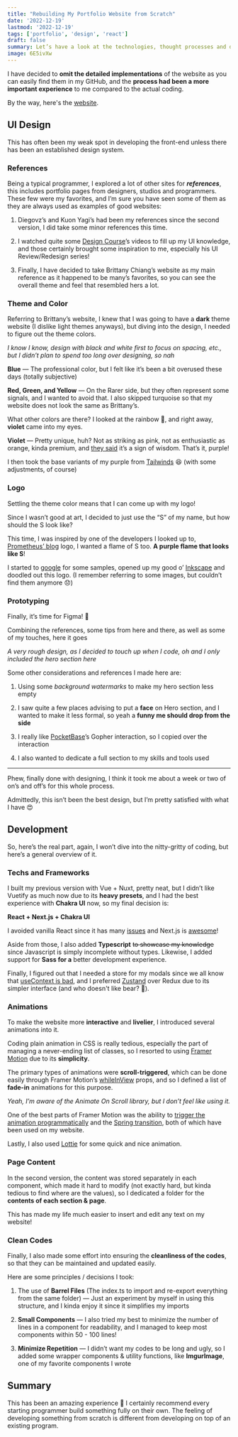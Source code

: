 ```yaml
---
title: "Rebuilding My Portfolio Website from Scratch"
date: '2022-12-19'
lastmod: '2022-12-19'
tags: ['portfolio', 'design', 'react']
draft: false
summary: Let’s have a look at the technologies, thought processes and design considerations involved in developing the third version of my portfolio website.
image: 6E5ivXw
---
```


<TOCInline toc={props.toc} />

I have decided to **omit the detailed implementations** of the website as you can easily find them in my GitHub, and the **process had been a more important experience** to me compared to the actual coding.

By the way, here's the [website](https://shenyien.cyou).

## UI Design

This has often been my weak spot in developing the front-end unless there has been an established design system.

### References

Being a typical programmer, I explored a lot of other sites for ***references***, this includes portfolio pages from designers, studios and programmers. These few were my favorites, and I’m sure you have seen some of them as they are always used as examples of good websites:

1.  Diegovz’s and Kuon Yagi’s had been my references since the second version, I did take some minor references this time.

    <ImgurImage
        size="huge thumbnail"
        imgurId="sXnK8hF"
        format="png"
        alt="Diegovz's Portfolio Website"
        width={700}
        height={400}
        href="https://diegovz.com/en/"
        />
    
    <ImgurImage
        size="huge thumbnail"
        imgurId="YCDio1X"
        format="png"
        alt="Kuon Yagi's Portfolio"
        width={700}
        height={400}
        href="https://kuon.space"
        />
    
2.  I watched quite some [Design Course](https://www.youtube.com/@DesignCourse)’s videos to fill up my UI knowledge, and those certainly brought some inspiration to me, especially his UI Review/Redesign series!
    
3.  Finally, I have decided to take Brittany Chiang’s website as my main reference as it happened to be many’s favorites, so you can see the overall theme and feel that resembled hers a lot.

    <ImgurImage
        size="huge thumbnail"
        imgurId="AtYW2jz"
        format="png"
        alt="Brittany's Website"
        width={700}
        height={400}
        href="https://brittanychiang.com"
        />
    

### Theme and Color

<ImgurImage
  size="large thumbnail"
  imgurId="6f2qZAj"
  format="jpg"
  alt="Rainbow"
  width={300}
  height={200}
/>

Referring to Brittany’s website, I knew that I was going to have a **dark** theme website (I dislike light themes anyways), but diving into the design, I needed to figure out the theme colors.

*I know I know, design with black and white first to focus on spacing, etc., but I didn’t plan to spend too long over designing, so nah*

**Blue** — The professional color, but I felt like it’s been a bit overused these days (totally subjective)

**Red, Green, and Yellow** — On the Rarer side, but they often represent some signals, and I wanted to avoid that. I also skipped turquoise so that my website does not look the same as Brittany’s.

What other colors are there? I looked at the rainbow 🌈, and right away, **violet** came into my eyes.

**Violet** — Pretty unique, huh? Not as striking as pink, not as enthusiastic as orange, kinda premium, and [they said](https://www.verywellmind.com/the-color-psychology-of-purple-2795820) it’s a sign of wisdom. That’s it, purple!

<ImgurImage
  size="large thumbnail"
  imgurId="EwqPlnj"
  format="png"
  alt="Background colors from Tailwind"
  width={500}
  height={400}
  href="https://tailwindcss.com/docs/background-color"
/>

I then took the base variants of my purple from [Tailwinds](https://tailwindcss.com) 😆 (with some adjustments, of course)

### Logo

Settling the theme color means that I can come up with my logo!

Since I wasn’t good at art, I decided to just use the “S” of my name, but how should the S look like?

<ImgurImage
  size="large thumbnail"
  imgurId="3xa1kkG"
  format="png"
  alt="Prometheus' logo"
  width={700}
  height={300}
/>

This time, I was inspired by one of the developers I looked up to, [Prometheus’ blog](https://halfrost.com/) logo, I wanted a flame of S too. **A purple flame that looks like S**!

I started to [google](https://www.google.com/search?q=s+letter+fire) for some samples, opened up my good o’ [Inkscape](https://inkscape.org/) and doodled out this logo. (I remember referring to some images, but couldn’t find them anymore 😞)


<ImgurImage
  size="large thumbnail"
  imgurId="vl0Loun"
  format="png"
  alt="Brand new logo"
  width={200}
  height={200}
/>

### Prototyping

Finally, it’s time for Figma! 🎨

Combining the references, some tips from here and there, as well as some of my touches, here it goes

*A very rough design, as I decided to touch up when I code, oh and I only included the hero section here*

<ImgurImage
  size="large thumbnail"
  imgurId="D5CEomQ"
  format="png"
  alt="Rough Figma Design"
  width={600}
  height={600}
/>

Some other considerations and references I made here are:

1.  Using some *background watermarks* to make my hero section less empty
    
2.  I saw quite a few places advising to put a **face** on Hero section, and I wanted to make it less formal, so yeah a **funny me should drop from the side**
    
3.  I really like [PocketBase](https://pocketbase.io/)’s Gopher interaction, so I copied over the interaction
    
    <ImgurImage
        size="huge thumbnail"
        imgurId="kVJWfZ7"
        format="png"
        alt="Cute Gopher from PocketBase"
        width={700}
        height={400}
        href="https://pocketbase.io/"
        />
    
4.  I also wanted to dedicate a full section to my skills and tools used
    

* * *

Phew, finally done with designing, I think it took me about a week or two of on’s and off’s for this whole process.

Admittedly, this isn’t been the best design, but I’m pretty satisfied with what I have 😍

## Development

So, here’s the real part, again, I won’t dive into the nitty-gritty of coding, but here’s a general overview of it.

### Techs and Frameworks

<ImgurImage
  size="large thumbnail"
  imgurId="ioVD3hn"
  format="png"
  alt="Chakra UI"
  width={600}
  height={200}
  href="https://chakra-ui.com"
/>

I built my previous version with Vue + Nuxt, pretty neat, but I didn’t like Vuetify as much now due to its **heavy presets**, and I had the best experience with **Chakra UI** now, so my final decision is:

**React + Next.js + Chakra UI**

I avoided vanilla React since it has many [issues](https://liaogg.medium.com/its-time-to-stop-using-create-react-app-a99917dbfc) and Next.js is [awesome](https://www.youtube.com/watch?v=_w0Ikk4JY7U)!

Aside from those, I also added **Typescript** <s>to showcase my knowledge</s> since Javascript is simply incomplete without types. Likewise, I added support for **Sass for a** better development experience.

<ImgurImage
  size="large thumbnail"
  imgurId="q3OJcdV"
  format="jpg"
  alt="Zustand"
  width={600}
  height={300}
  href="https://github.com/pmndrs/zustand"
/>

Finally, I figured out that I needed a store for my modals since we all know that [useContext is bad](https://medium.com/@athletecoder/avoid-usecontext-to-handle-your-global-state-in-react-c12454356e2a), and I preferred [Zustand](https://github.com/pmndrs/zustand) over Redux due to its simpler interface (and who doesn't like bear? 🐻).

### Animations

<ImgurImage
  size="huge thumbnail"
  imgurId="YW1XG2T"
  format="gif"
  alt="Animation in my website"
  width={600}
  height={300}
/>

To make the website more **interactive** and **livelier**, I introduced several animations into it.

Coding plain animation in CSS is really tedious, especially the part of managing a never-ending list of classes, so I resorted to using [Framer Motion](https://www.framer.com) due to its **simplicity**.

The primary types of animations were **scroll-triggered**, which can be done easily through Framer Motion’s [whileInView](https://www.framer.com/docs/scroll-animations/#scroll-triggered-animations) props, and so I defined a list of **fade-in** animations for this purpose.

*Yeah, I’m aware of the Animate On Scroll library, but I don’t feel like using it.*

One of the best parts of Framer Motion was the ability to [trigger the animation programmatically](https://www.framer.com/docs/use-animation-controls/) and the [Spring transition](https://www.framer.com/docs/transition/#spring), both of which have been used on my website.

Lastly, I also used [Lottie](https://lottiefiles.com/) for some quick and nice animation.

<ImgurImage
  size="large thumbnail"
  imgurId="lgd8SCK"
  format="gif"
  alt="Page not found Lottie animation"
  width={400}
  height={400}
/>

### Page Content

In the second version, the content was stored separately in each component, which made it hard to modify (not exactly hard, but kinda tedious to find where are the values), so I dedicated a folder for the **contents of each section & page**.

<ImgurImage
  size="full"
  imgurId="T34vZPl"
  format="png"
  alt="File structure of the contents"
  width={700}
  height={400}
/>

This has made my life much easier to insert and edit any text on my website!

### Clean Codes

Finally, I also made some effort into ensuring the **cleanliness of the codes**, so that they can be maintained and updated easily.

Here are some principles / decisions I took:

1.  The use of **Barrel Files** (The index.ts to import and re-export everything from the same folder) — Just an experiment by myself in using this structure, and I kinda enjoy it since it simplifies my imports
    
2.  **Small Components** — I also tried my best to minimize the number of lines in a component for readability, and I managed to keep most components within 50 - 100 lines!
    
3.  **Minimize Repetition** — I didn’t want my codes to be long and ugly, so I added some wrapper components & utility functions, like **ImgurImage**, one of my favorite components I wrote
    
    <ImgurImage
        size="huge thumbnail"
        imgurId="9w2W5pg"
        format="png"
        alt="Cleaner codes"
        width={500}
        height={500}
        />
    

## Summary

This has been an amazing experience 🤩 I certainly recommend every starting programmer build something fully on their own. The feeling of developing something from scratch is different from developing on top of an existing program.